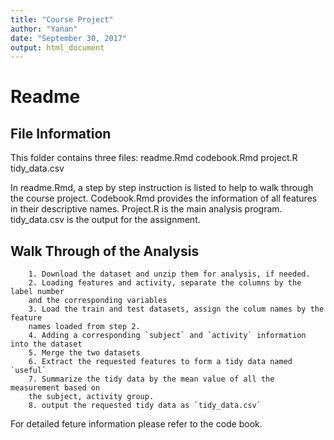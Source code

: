 ```yaml
---
title: "Course Project"
author: "Yanan"
date: "September 30, 2017"
output: html_document
---
```


# Readme

## File Information 

This folder contains three files:
        readme.Rmd
        codebook.Rmd
        project.R
        tidy_data.csv

In readme.Rmd, a step by step instruction is listed to help to walk through the course project.
Codebook.Rmd provides the information of all features in their descriptive names.
Project.R is the main analysis program.
tidy_data.csv is the output for the assignment.

## Walk Through of the Analysis
        1. Download the dataset and unzip them for analysis, if needed.
        2. Loading features and activity, separate the columns by the label number
        and the corresponding variables
        3. Load the train and test datasets, assign the colum names by the feature
        names loaded from step 2.
        4. Adding a corresponding `subject` and `activity` information into the dataset
        5. Merge the two datasets
        6. Extract the requested features to form a tidy data named `useful`
        7. Summarize the tidy data by the mean value of all the measurement based on
        the subject, activity group.
        8. output the requested tidy data as `tidy_data.csv`

For detailed feture information please refer to the code book.
